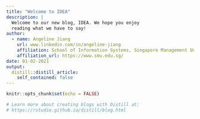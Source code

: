 ```yaml
---
title: "Welcome to IDEA"
description: |
  Welcome to our new blog, IDEA. We hope you enjoy 
  reading what we have to say!
author:
  - name: Angeline Jiang 
    url: www.linkedin.com/in/angeline-jiang
    affiliation: School of Information Systems, Singapore Management University
    affiliation_url: https://www.smu.edu.sg/
date: 01-02-2021
output:
  distill::distill_article:
    self_contained: false
---
```


```r
knitr::opts_chunk$set(echo = FALSE)

# Learn more about creating blogs with Distill at:
# https://rstudio.github.io/distill/blog.html

```



